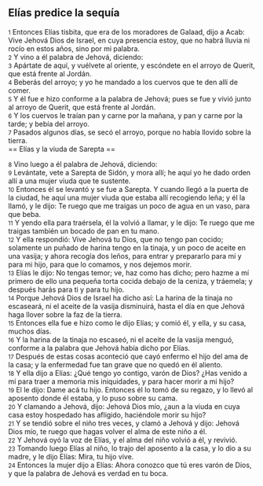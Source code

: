 == Elías predice la sequía ==

{{anchor|1}} <small>1</small> Entonces Elías tisbita, que era de los moradores de Galaad, dijo a Acab: Vive Jehová Dios de Israel, en cuya presencia estoy, que no habrá lluvia ni rocío en estos años, sino por mi palabra.<br>
{{anchor|2}} <small>2</small> Y vino a él palabra de Jehová, diciendo:<br>
{{anchor|3}} <small>3</small> Apártate de aquí, y vuélvete al oriente, y escóndete en el arroyo de Querit, que está frente al Jordán.<br>
{{anchor|4}} <small>4</small> Beberás del arroyo; y yo he mandado a los cuervos que te den allí de comer.<br>
{{anchor|5}} <small>5</small> Y él fue e hizo conforme a la palabra de Jehová; pues se fue y vivió junto al arroyo de Querit, que está frente al Jordán.<br>
{{anchor|6}} <small>6</small> Y los cuervos le traían pan y carne por la mañana, y pan y carne por la tarde; y bebía del arroyo.<br>
{{anchor|7}} <small>7</small> Pasados algunos días, se secó el arroyo, porque no había llovido sobre la tierra.<br>
== Elías y la viuda de Sarepta ==

{{anchor|8}} <small>8</small> Vino luego a él palabra de Jehová, diciendo:<br>
{{anchor|9}} <small>9</small> Levántate, vete a Sarepta de Sidón, y mora allí; he aquí yo he dado orden allí a una mujer viuda que te sustente.<br>
{{anchor|10}} <small>10</small> Entonces él se levantó y se fue a Sarepta. Y cuando llegó a la puerta de la ciudad, he aquí una mujer viuda que estaba allí recogiendo leña; y él la llamó, y le dijo: Te ruego que me traigas un poco de agua en un vaso, para que beba.<br>
{{anchor|11}} <small>11</small> Y yendo ella para traérsela, él la volvió a llamar, y le dijo: Te ruego que me traigas también un bocado de pan en tu mano.<br>
{{anchor|12}} <small>12</small> Y ella respondió: Vive Jehová tu Dios, que no tengo pan cocido; solamente un puñado de harina tengo en la tinaja, y un poco de aceite en una vasija; y ahora recogía dos leños, para entrar y prepararlo para mí y para mi hijo, para que lo comamos, y nos dejemos morir.<br>
{{anchor|13}} <small>13</small> Elías le dijo: No tengas temor; ve, haz como has dicho; pero hazme a mí primero de ello una pequeña torta cocida debajo de la ceniza, y tráemela; y después harás para ti y para tu hijo.<br>
{{anchor|14}} <small>14</small> Porque Jehová Dios de Israel ha dicho así: La harina de la tinaja no escaseará, ni el aceite de la vasija disminuirá, hasta el día en que Jehová haga llover sobre la faz de la tierra.<br>
{{anchor|15}} <small>15</small> Entonces ella fue e hizo como le dijo Elías; y comió él, y ella, y su casa, muchos días.<br>
{{anchor|16}} <small>16</small> Y la harina de la tinaja no escaseó, ni el aceite de la vasija menguó, conforme a la palabra que Jehová había dicho por Elías.<br>
{{anchor|17}} <small>17</small> Después de estas cosas aconteció que cayó enfermo el hijo del ama de la casa; y la enfermedad fue tan grave que no quedó en él aliento.<br>
{{anchor|18}} <small>18</small> Y ella dijo a Elías: ¿Qué tengo yo contigo, varón de Dios? ¿Has venido a mí para traer a memoria mis iniquidades, y para hacer morir a mi hijo?<br>
{{anchor|19}} <small>19</small> El le dijo: Dame acá tu hijo. Entonces él lo tomó de su regazo, y lo llevó al aposento donde él estaba, y lo puso sobre su cama.<br>
{{anchor|20}} <small>20</small> Y clamando a Jehová, dijo: Jehová Dios mío, ¿aun a la viuda en cuya casa estoy hospedado has afligido, haciéndole morir su hijo?<br>
{{anchor|21}} <small>21</small> Y se tendió sobre el niño tres veces, y clamó a Jehová y dijo: Jehová Dios mío, te ruego que hagas volver el alma de este niño a él.<br>
{{anchor|22}} <small>22</small> Y Jehová oyó la voz de Elías, y el alma del niño volvió a él, y revivió.<br>
{{anchor|23}} <small>23</small> Tomando luego Elías al niño, lo trajo del aposento a la casa, y lo dio a su madre, y le dijo Elías: Mira, tu hijo vive.<br>
{{anchor|24}} <small>24</small> Entonces la mujer dijo a Elías: Ahora conozco que tú eres varón de Dios, y que la palabra de Jehová es verdad en tu boca.<br>
